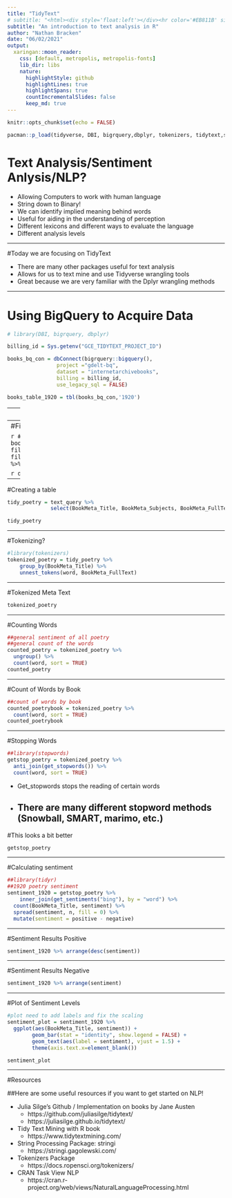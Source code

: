 ```yaml
---
title: "TidyText"
# subtitle: "<html><div style='float:left'></div><hr color='#EB811B' size=1px width=796px></html>"
subtitle: "An introduction to text analysis in R"
author: "Nathan Bracken"
date: "06/02/2021"
output:
  xaringan::moon_reader:
    css: [default, metropolis, metropolis-fonts] 
    lib_dir: libs
    nature:
      highlightStyle: github
      highlightLines: true 
      highlightSpans: true
      countIncrementalSlides: false
      keep_md: true
---
```


```r
knitr::opts_chunk$set(echo = FALSE)
```

```r
pacman::p_load(tidyverse, DBI, bigrquery,dbplyr, tokenizers, tidytext,stopwords)
```

# Text Analysis/Sentiment Anlysis/NLP?

- Allowing Computers to work with human language 
- String down to Binary!
- We can identify implied meaning behind words
- Useful for aiding in the understanding of perception
- Different lexicons and different ways to evaluate the language
- Different analysis levels

---

#Today we are focusing on TidyText

- There are many other packages useful for text analysis 
- Allows for us to text mine and use Tidyverse wrangling tools
- Great because we are very familiar with the Dplyr wrangling methods

---

# Using BigQuery to Acquire Data

```r
# library(DBI, bigrquery, dbplyr)

billing_id = Sys.getenv("GCE_TIDYTEXT_PROJECT_ID")

books_bq_con = dbConnect(bigrquery::bigquery(),
                project ="gdelt-bq", 
                dataset = "internetarchivebooks",
                billing = billing_id,
                use_legacy_sql = FALSE)

books_table_1920 = tbl(books_bq_con,'1920')
```

---
#So Many Tables!

```r
dbListTables(books_bq_con)
```

---
#Filtering

```r
#library(tidyverse)
text_query = books_table_1920 %>% 
  filter(BookMeta_Language == "eng") %>% 
  filter(grepl(BookMeta_Subjects,'poetry')) %>%
  collect()
```

```r
dbDisconnect(books_bq_con)
```

---

#Creating a table

```r
tidy_poetry = text_query %>% 
              select(BookMeta_Title, BookMeta_Subjects, BookMeta_FullText) 

tidy_poetry
```

---

#Tokenizing?

```r
#library(tokenizers)
tokenized_poetry = tidy_poetry %>% 
    group_by(BookMeta_Title) %>%
    unnest_tokens(word, BookMeta_FullText)
```

---

#Tokenized Meta Text 

```r
tokenized_poetry
```

---

#Counting Words

```r
##general sentiment of all poetry
##general count of the words
counted_poetry = tokenized_poetry %>%
  ungroup() %>% 
  count(word, sort = TRUE)
counted_poetry
```

---

#Count of Words by Book

```r
##count of words by book
counted_poetrybook = tokenized_poetry %>% 
  count(word, sort = TRUE)
counted_poetrybook
```

---

#Stopping Words

```r
##library(stopwords)
getstop_poetry = tokenized_poetry %>% 
  anti_join(get_stopwords()) %>% 
  count(word, sort = TRUE)
```
- Get_stopwords stops the reading of certain words
- There are many different stopword methods (Snowball, SMART, marimo, etc.) 
---

#This looks a bit better

```r
getstop_poetry
```

---

#Calculating sentiment

```r
##library(tidyr)
##1920 poetry sentiment 
sentiment_1920 = getstop_poetry %>% 
    inner_join(get_sentiments("bing"), by = "word") %>% 
  count(BookMeta_Title, sentiment) %>% 
  spread(sentiment, n, fill = 0) %>% 
  mutate(sentiment = positive - negative)
```

---

#Sentiment Results Positive

```r
sentiment_1920 %>% arrange(desc(sentiment))
```


---

#Sentiment Results Negative

```r
sentiment_1920 %>% arrange(sentiment)
```

---

#Plot of Sentiment Levels

```r
#plot need to add labels and fix the scaling
sentiment_plot = sentiment_1920 %>% 
  ggplot(aes(BookMeta_Title, sentiment)) +
        geom_bar(stat = "identity", show.legend = FALSE) + 
        geom_text(aes(label = sentiment), vjust = 1.5) +
        theme(axis.text.x=element_blank())

sentiment_plot
```

---

#Resources

##Here are some useful resources if you want to get started on NLP!

- Julia Silge's Github / Implementation on books by Jane Austen
  - https://github.com/juliasilge/tidytext/
  - https://juliasilge.github.io/tidytext/
- Tidy Text Mining with R book
  - https://www.tidytextmining.com/
- String Processing Package: stringi
  - https://stringi.gagolewski.com/
- Tokenizers Package
  - https://docs.ropensci.org/tokenizers/
- CRAN Task View NLP
  - https://cran.r-project.org/web/views/NaturalLanguageProcessing.html

